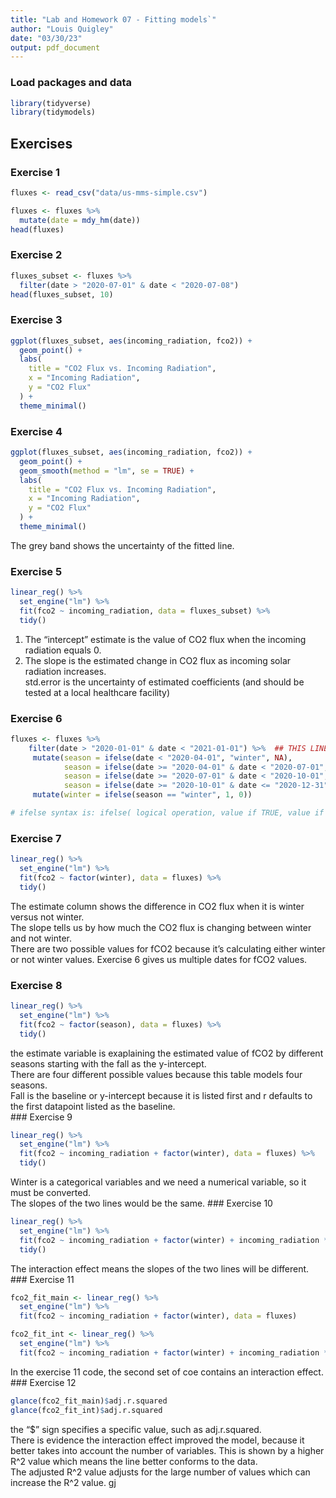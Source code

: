 ```yaml
---
title: "Lab and Homework 07 - Fitting models`"
author: "Louis Quigley"
date: "03/30/23"
output: pdf_document
---
```


### Load packages and data

```r
library(tidyverse)
library(tidymodels)
```

## Exercises

### Exercise 1

```r
fluxes <- read_csv("data/us-mms-simple.csv")
```

```r
fluxes <- fluxes %>% 
  mutate(date = mdy_hm(date))
head(fluxes)
```

### Exercise 2

```r
fluxes_subset <- fluxes %>% 
  filter(date > "2020-07-01" & date < "2020-07-08")
head(fluxes_subset, 10) 
```

### Exercise 3

```r
ggplot(fluxes_subset, aes(incoming_radiation, fco2)) +
  geom_point() +
  labs(
    title = "CO2 Flux vs. Incoming Radiation",
    x = "Incoming Radiation",
    y = "CO2 Flux"
  ) +
  theme_minimal()
```


### Exercise 4

```r
ggplot(fluxes_subset, aes(incoming_radiation, fco2)) +
  geom_point() +
  geom_smooth(method = "lm", se = TRUE) +
  labs(
    title = "CO2 Flux vs. Incoming Radiation",
    x = "Incoming Radiation",
    y = "CO2 Flux"
  ) +
  theme_minimal()
```
The grey band shows the uncertainty of the fitted line.

### Exercise 5

```r
linear_reg() %>% 
  set_engine("lm") %>% 
  fit(fco2 ~ incoming_radiation, data = fluxes_subset) %>% 
  tidy()
```
1. The "intercept" estimate is the value of CO2 flux when the incoming radiation equals 0.  
2. The slope is the estimated change in CO2 flux as incoming solar radiation increases.  
std.error is the uncertainty of estimated coefficients (and should be tested at a local healthcare facility)

### Exercise 6

```r
fluxes <- fluxes %>% 
    filter(date > "2020-01-01" & date < "2021-01-01") %>%  ## THIS LINE IS NEW 
     mutate(season = ifelse(date < "2020-04-01", "winter", NA),
            season = ifelse(date >= "2020-04-01" & date < "2020-07-01", "spring", season),
            season = ifelse(date >= "2020-07-01" & date < "2020-10-01", "summer", season),
            season = ifelse(date >= "2020-10-01" & date <= "2020-12-31", "fall", season)) %>% 
     mutate(winter = ifelse(season == "winter", 1, 0))

# ifelse syntax is: ifelse( logical operation, value if TRUE, value if FALSE )

```


### Exercise 7

```r
linear_reg() %>% 
  set_engine("lm") %>% 
  fit(fco2 ~ factor(winter), data = fluxes) %>% 
  tidy()
```
The estimate column shows the difference in CO2 flux when it is winter versus not winter.  
The slope tells us by how much the CO2 flux is changing between winter and not winter.  
There are two possible values for fCO2 because it's calculating either winter or not winter values. Exercise 6 gives us multiple dates for fCO2 values. 

### Exercise 8

```r
linear_reg() %>% 
  set_engine("lm") %>% 
  fit(fco2 ~ factor(season), data = fluxes) %>% 
  tidy()
```
the estimate variable is exaplaining the estimated value of fCO2 by different seasons starting with the fall as the y-intercept.  
There are four different possible values because this table models four seasons.  
Fall is the baseline or y-intercept because it is listed first and r defaults to the first datapoint listed as the baseline.  
### Exercise 9

```r
linear_reg() %>% 
  set_engine("lm") %>% 
  fit(fco2 ~ incoming_radiation + factor(winter), data = fluxes) %>%
  tidy()
```
Winter is a categorical variables and we need a numerical variable, so it must be converted.  
The slopes of the two lines would be the same. 
### Exercise 10

```r
linear_reg() %>% 
  set_engine("lm") %>% 
  fit(fco2 ~ incoming_radiation + factor(winter) + incoming_radiation * factor(winter), data = fluxes) %>% 
  tidy()
```
The interaction effect means the slopes of the two lines will be different. 
### Exercise 11

```r
fco2_fit_main <- linear_reg() %>% 
  set_engine("lm") %>% 
  fit(fco2 ~ incoming_radiation + factor(winter), data = fluxes) 

fco2_fit_int <- linear_reg() %>% 
  set_engine("lm") %>% 
  fit(fco2 ~ incoming_radiation + factor(winter) + incoming_radiation * factor(winter), data = fluxes) 
```
In the exercise 11 code, the second set of coe contains an interaction effect. 
### Exercise 12

```r
glance(fco2_fit_main)$adj.r.squared
glance(fco2_fit_int)$adj.r.squared
```
the "$" sign specifies a specific value, such as adj.r.squared.  
There is evidence the interaction effect improved the model, because it better takes into account the number of variables. This is shown by a higher R^2 value which means the line better conforms to the data.   
The adjusted R^2 value adjusts for the large number of values which can increase the R^2 value. gj
